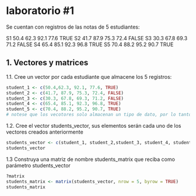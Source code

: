 # laboratorio #1

Se cuentan con registros de las notas de 5 estudiantes:

S1 50.4 62.3 92.1 77.6 TRUE
S2 41.7 87.9 75.3 72.4 FALSE
S3 30.3 67.8 69.3 71.2 FALSE
S4 65.4 85.1 92.3 96.8 TRUE
S5 70.4 88.2 95.2 90.7 TRUE

## 1. Vectores y matrices
1.1. Cree un vector por cada estudiante que almacene los 5 registros:
```r
student_1 <- c(50.4,62.3, 92.1, 77.6, TRUE)
student_2 <- c(41.7, 87.9, 75.3, 72.4, FALSE)
student_3 <- c(30.3, 67.8, 69.3, 71.2, FALSE)
student_4 <- c(65.4, 85.1, 92.3, 96.8, TRUE)
student_5 <- c(70.4, 88.2, 95.2, 90.7, TRUE)
# notese que los vecotores solo almacenan un tipo de dato, por lo tanto TRUE y FALSE se almacean como numeric

```
1.2. Cree el vector students_vector, sus elementos serán cada uno de los vectores creados
anteriormente
```r
students_vector <- c(student_1, student_2,student_3, student_4, student_5)
students_vector

```
1.3 Construya una matriz de nombre students_matrix que reciba como parámetro
students_vector
```r
?matrix
students_matrix <- matrix(students_vector, nrow = 5, byrow = TRUE)
students_matrix
```




